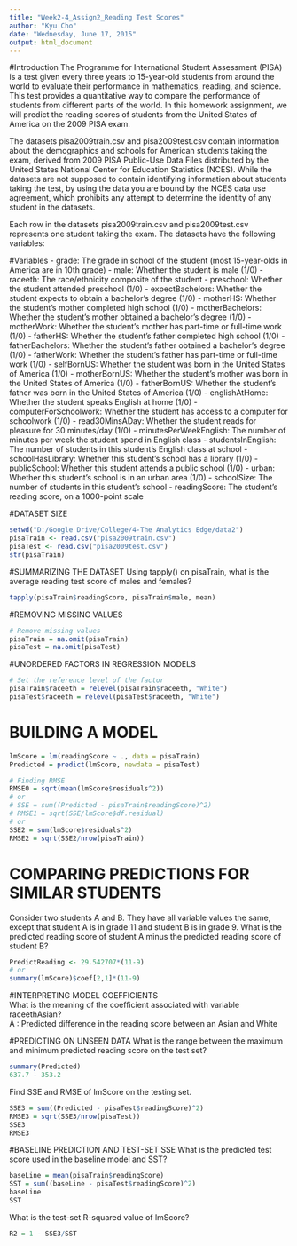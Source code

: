 ```yaml
---
title: "Week2-4_Assign2_Reading Test Scores"
author: "Kyu Cho"
date: "Wednesday, June 17, 2015"
output: html_document
---
```

#Introduction
The Programme for International Student Assessment (PISA) is a test given every three years to 15-year-old students from around the world to evaluate their performance in mathematics, reading, and science. This test provides a quantitative way to compare the performance of students from different parts of the world. In this homework assignment, we will predict the reading scores of students from the United States of America on the 2009 PISA exam.  

The datasets pisa2009train.csv and pisa2009test.csv contain information about the demographics and schools for American students taking the exam, derived from 2009 PISA Public-Use Data Files distributed by the United States National Center for Education Statistics (NCES). While the datasets are not supposed to contain identifying information about students taking the test, by using the data you are bound by the NCES data use agreement, which prohibits any attempt to determine the identity of any student in the datasets.  

Each row in the datasets pisa2009train.csv and pisa2009test.csv represents one student taking the exam. The datasets have the following variables:  

#Variables
 - grade: The grade in school of the student (most 15-year-olds in America are in 10th grade)
 - male: Whether the student is male (1/0)
 - raceeth: The race/ethnicity composite of the student
 - preschool: Whether the student attended preschool (1/0)
 - expectBachelors: Whether the student expects to obtain a bachelor's degree (1/0)
 - motherHS: Whether the student's mother completed high school (1/0)
 - motherBachelors: Whether the student's mother obtained a bachelor's degree (1/0)
 - motherWork: Whether the student's mother has part-time or full-time work (1/0)
 - fatherHS: Whether the student's father completed high school (1/0)
 - fatherBachelors: Whether the student's father obtained a bachelor's degree (1/0)
 - fatherWork: Whether the student's father has part-time or full-time work (1/0)
 - selfBornUS: Whether the student was born in the United States of America (1/0)
 - motherBornUS: Whether the student's mother was born in the United States of America (1/0)
 - fatherBornUS: Whether the student's father was born in the United States of America (1/0)
 - englishAtHome: Whether the student speaks English at home (1/0)
 - computerForSchoolwork: Whether the student has access to a computer for schoolwork (1/0)
 - read30MinsADay: Whether the student reads for pleasure for 30 minutes/day (1/0)
 - minutesPerWeekEnglish: The number of minutes per week the student spend in English class
 - studentsInEnglish: The number of students in this student's English class at school
 - schoolHasLibrary: Whether this student's school has a library (1/0)
 - publicSchool: Whether this student attends a public school (1/0)
 - urban: Whether this student's school is in an urban area (1/0)
 - schoolSize: The number of students in this student's school
 - readingScore: The student's reading score, on a 1000-point scale
 
#DATASET SIZE 
```r
setwd("D:/Google Drive/College/4-The Analytics Edge/data2")
pisaTrain <- read.csv("pisa2009train.csv")
pisaTest <- read.csv("pisa2009test.csv")
str(pisaTrain)
```

#SUMMARIZING THE DATASET
Using tapply() on pisaTrain, what is the average reading test score of males and females?
```r
tapply(pisaTrain$readingScore, pisaTrain$male, mean)
```

#REMOVING MISSING VALUES
```r
# Remove missing values
pisaTrain = na.omit(pisaTrain)
pisaTest = na.omit(pisaTest)
```

#UNORDERED FACTORS IN REGRESSION MODELS  
```r
# Set the reference level of the factor
pisaTrain$raceeth = relevel(pisaTrain$raceeth, "White")
pisaTest$raceeth = relevel(pisaTest$raceeth, "White")
```

# BUILDING A MODEL 
```r
lmScore = lm(readingScore ~ ., data = pisaTrain)
Predicted = predict(lmScore, newdata = pisaTest)

# Finding RMSE
RMSE0 = sqrt(mean(lmScore$residuals^2))
# or
# SSE = sum((Predicted - pisaTrain$readingScore)^2)
# RMSE1 = sqrt(SSE/lmScore$df.residual)
# or
SSE2 = sum(lmScore$residuals^2)
RMSE2 = sqrt(SSE2/nrow(pisaTrain))
```

# COMPARING PREDICTIONS FOR SIMILAR STUDENTS
Consider two students A and B. They have all variable values the same, except that student A is in grade 11 and student B is in grade 9. What is the predicted reading score of student A minus the predicted reading score of student B?  
```r
PredictReading <- 29.542707*(11-9)
# or
summary(lmScore)$coef[2,1]*(11-9)
```

#INTERPRETING MODEL COEFFICIENTS  
What is the meaning of the coefficient associated with variable raceethAsian?  
A : Predicted difference in the reading score between an Asian and White  

#PREDICTING ON UNSEEN DATA
What is the range between the maximum and minimum predicted reading score on the test set?  
```r
summary(Predicted)
637.7 - 353.2
```

Find SSE and RMSE of lmScore on the testing set.
```r
SSE3 = sum((Predicted - pisaTest$readingScore)^2)
RMSE3 = sqrt(SSE3/nrow(pisaTest))
SSE3
RMSE3
```

#BASELINE PREDICTION AND TEST-SET SSE
What is the predicted test score used in the baseline model and SST?  
```r
baseLine = mean(pisaTrain$readingScore)
SST = sum((baseLine - pisaTest$readingScore)^2)
baseLine
SST
```

What is the test-set R-squared value of lmScore?  
```r
R2 = 1 - SSE3/SST
```


